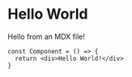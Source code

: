 # Hello World

Hello from an MDX file!

```tsx
const Component = () => {
  return <div>Hello World!</div>
}
```
